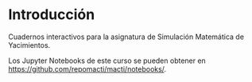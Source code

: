 # Introducción {.unnumbered}

Cuadernos interactivos para la asignatura de Simulación Matemática de Yacimientos.

Los Jupyter Notebooks de este curso se pueden obtener en  <https://github.com/repomacti/macti/notebooks/>.


